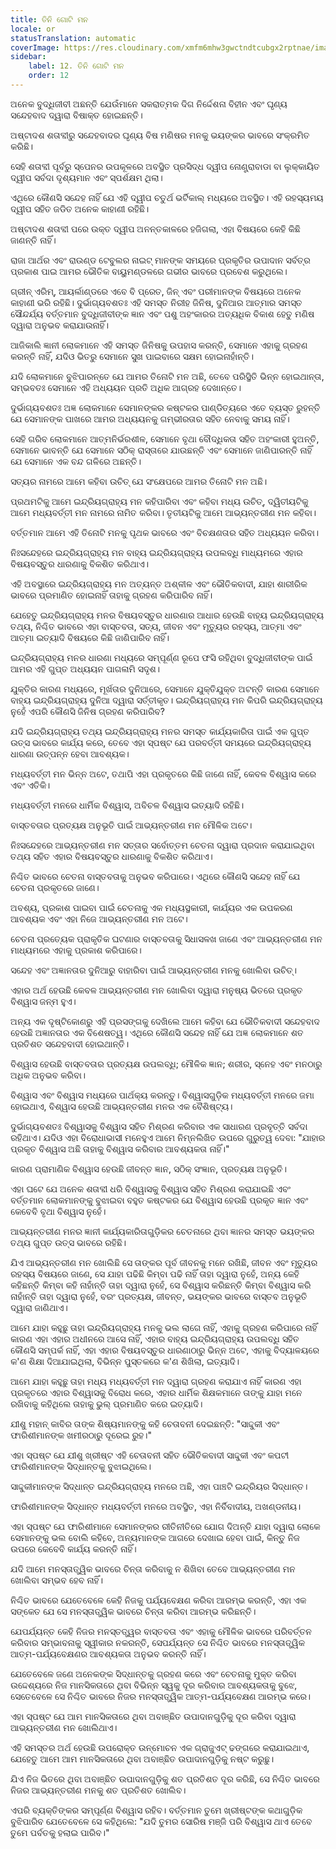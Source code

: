 ```yaml
---
title: ତିନି ଗୋଟି ମନ
locale: or
statusTranslation: automatic
coverImage: https://res.cloudinary.com/xmfm6mhw3gwctndtcubgx2rptnae/image/upload/v1741354419/small_cover_la_gran_rebelion_28716e29d2.webp
sidebar:
    label: 12. ତିନି ଗୋଟି ମନ
    order: 12
---
```

ଅନେକ ବୁଦ୍ଧିଜୀବୀ ଅଛନ୍ତି ଯେଉଁମାନେ ସକରାତ୍ମକ ଦିଗ ନିର୍ଦ୍ଦେଶନା ବିହୀନ ଏବଂ ଘୃଣ୍ୟ ସନ୍ଦେହବାଦ ଦ୍ୱାରା ବିଷାକ୍ତ ହୋଇଛନ୍ତି।

ଅଷ୍ଟାଦଶ ଶତାବ୍ଦୀରୁ ସନ୍ଦେହବାଦର ଘୃଣ୍ୟ ବିଷ ମଣିଷର ମନକୁ ଭୟଙ୍କର ଭାବରେ ସଂକ୍ରମିତ କରିଛି।

ସେହି ଶତାବ୍ଦୀ ପୂର୍ବରୁ ସ୍ପେନର ଉପକୂଳରେ ଅବସ୍ଥିତ ପ୍ରସିଦ୍ଧ ଦ୍ୱୀପ ନୋଣ୍ଟ୍ରାବାଡା ବା ଲୁକ୍କାୟିତ ଦ୍ୱୀପ ସର୍ବଦା ଦୃଶ୍ୟମାନ ଏବଂ ସ୍ପର୍ଶକ୍ଷମ ଥିଲା।

ଏଥିରେ କୌଣସି ସନ୍ଦେହ ନାହିଁ ଯେ ଏହି ଦ୍ୱୀପ ଚତୁର୍ଥ ଭର୍ଟିକାଲ୍ ମଧ୍ୟରେ ଅବସ୍ଥିତ। ଏହି ରହସ୍ୟମୟ ଦ୍ୱୀପ ସହିତ ଜଡିତ ଅନେକ କାହାଣୀ ରହିଛି।

ଅଷ୍ଟାଦଶ ଶତାବ୍ଦୀ ପରେ ଉକ୍ତ ଦ୍ୱୀପ ଅନନ୍ତକାଳରେ ହଜିଗଲା, ଏହା ବିଷୟରେ କେହି କିଛି ଜାଣନ୍ତି ନାହିଁ।

ରାଜା ଆର୍ଥର ଏବଂ ରାଉଣ୍ଡ ଟେବୁଲର ନାଇଟ୍ ମାନଙ୍କ ସମୟରେ ପ୍ରକୃତିର ଉପାଦାନ ସର୍ବତ୍ର ପ୍ରକାଶ ପାଇ ଆମର ଭୌତିକ ବାୟୁମଣ୍ଡଳରେ ଗଭୀର ଭାବରେ ପ୍ରବେଶ କରୁଥିଲେ।

ଗ୍ରୀନ୍ ଏରିମ୍, ଆୟର୍ଲାଣ୍ଡରେ ଏବେ ବି ପ୍ରେତ, ଜିନ୍ ଏବଂ ପରୀମାନଙ୍କ ବିଷୟରେ ଅନେକ କାହାଣୀ ଭରି ରହିଛି। ଦୁର୍ଭାଗ୍ୟବଶତଃ ଏହି ସମସ୍ତ ନିରୀହ ଜିନିଷ, ଦୁନିଆର ଆତ୍ମାର ସମସ୍ତ ସୌନ୍ଦର୍ଯ୍ୟ ବର୍ତ୍ତମାନ ବୁଦ୍ଧିଜୀବୀଙ୍କ ଜ୍ଞାନ ଏବଂ ପଶୁ ଅହଂକାରର ଅତ୍ୟଧିକ ବିକାଶ ହେତୁ ମଣିଷ ଦ୍ୱାରା ଅନୁଭବ କରାଯାଉନାହିଁ।

ଆଜିକାଲି ଜ୍ଞାନୀ ଲୋକମାନେ ଏହି ସମସ୍ତ ଜିନିଷକୁ ଉପହାସ କରନ୍ତି, ସେମାନେ ଏହାକୁ ଗ୍ରହଣ କରନ୍ତି ନାହିଁ, ଯଦିଓ ଭିତରୁ ସେମାନେ ସୁଖ ପାଇବାରେ ସକ୍ଷମ ହୋଇନାହାଁନ୍ତି।

ଯଦି ଲୋକମାନେ ବୁଝିପାରନ୍ତେ ଯେ ଆମର ତିନୋଟି ମନ ଅଛି, ତେବେ ପରିସ୍ଥିତି ଭିନ୍ନ ହୋଇଥାନ୍ତା, ସମ୍ଭବତଃ ସେମାନେ ଏହି ଅଧ୍ୟୟନ ପ୍ରତି ଅଧିକ ଆଗ୍ରହ ଦେଖାନ୍ତେ।

ଦୁର୍ଭାଗ୍ୟବଶତଃ ଅଜ୍ଞ ଲୋକମାନେ ସେମାନଙ୍କର କଷ୍ଟକର ପାଣ୍ଡିତ୍ୟରେ ଏତେ ବ୍ୟସ୍ତ ରୁହନ୍ତି ଯେ ସେମାନଙ୍କ ପାଖରେ ଆମର ଅଧ୍ୟୟନକୁ ଗମ୍ଭୀରତାର ସହିତ ନେବାକୁ ସମୟ ନାହିଁ।

ସେହି ଗରିବ ଲୋକମାନେ ଆତ୍ମନିର୍ଭରଶୀଳ, ସେମାନେ ବୃଥା ବୌଦ୍ଧିକତା ସହିତ ଅହଂକାରୀ ହୁଅନ୍ତି, ସେମାନେ ଭାବନ୍ତି ଯେ ସେମାନେ ସଠିକ୍ ରାସ୍ତାରେ ଯାଉଛନ୍ତି ଏବଂ ସେମାନେ ଜାଣିପାରନ୍ତି ନାହିଁ ଯେ ସେମାନେ ଏକ ବନ୍ଦ ଗଳିରେ ଅଛନ୍ତି।

ସତ୍ୟର ନାମରେ ଆମେ କହିବା ଉଚିତ୍ ଯେ ସଂକ୍ଷେପରେ ଆମର ତିନୋଟି ମନ ଅଛି।

ପ୍ରଥମଟିକୁ ଆମେ ଇନ୍ଦ୍ରିୟଗ୍ରାହ୍ୟ ମନ କହିପାରିବା ଏବଂ କହିବା ମଧ୍ୟ ଉଚିତ୍, ଦ୍ୱିତୀୟଟିକୁ ଆମେ ମଧ୍ୟବର୍ତ୍ତୀ ମନ ନାମରେ ନାମିତ କରିବା। ତୃତୀୟଟିକୁ ଆମେ ଆଭ୍ୟନ୍ତରୀଣ ମନ କହିବା।

ବର୍ତ୍ତମାନ ଆମେ ଏହି ତିନୋଟି ମନକୁ ପୃଥକ ଭାବରେ ଏବଂ ବିଚକ୍ଷଣତାର ସହିତ ଅଧ୍ୟୟନ କରିବା।

ନିଃସନ୍ଦେହରେ ଇନ୍ଦ୍ରିୟଗ୍ରାହ୍ୟ ମନ ବାହ୍ୟ ଇନ୍ଦ୍ରିୟଗ୍ରାହ୍ୟ ଉପଲବ୍ଧି ମାଧ୍ୟମରେ ଏହାର ବିଷୟବସ୍ତୁର ଧାରଣାକୁ ବିକଶିତ କରିଥାଏ।

ଏହି ଅବସ୍ଥାରେ ଇନ୍ଦ୍ରିୟଗ୍ରାହ୍ୟ ମନ ଅତ୍ୟନ୍ତ ଅଶ୍ଳୀଳ ଏବଂ ଭୌତିକବାଦୀ, ଯାହା ଶାରୀରିକ ଭାବରେ ପ୍ରମାଣିତ ହୋଇନାହିଁ ତାହାକୁ ଗ୍ରହଣ କରିପାରିବ ନାହିଁ।

ଯେହେତୁ ଇନ୍ଦ୍ରିୟଗ୍ରାହ୍ୟ ମନର ବିଷୟବସ୍ତୁର ଧାରଣାର ଆଧାର ହେଉଛି ବାହ୍ୟ ଇନ୍ଦ୍ରିୟଗ୍ରାହ୍ୟ ତଥ୍ୟ, ନିଶ୍ଚିତ ଭାବରେ ଏହା ବାସ୍ତବତା, ସତ୍ୟ, ଜୀବନ ଏବଂ ମୃତ୍ୟୁର ରହସ୍ୟ, ଆତ୍ମା ଏବଂ ଆତ୍ମା ଇତ୍ୟାଦି ବିଷୟରେ କିଛି ଜାଣିପାରିବ ନାହିଁ।

ଇନ୍ଦ୍ରିୟଗ୍ରାହ୍ୟ ମନର ଧାରଣା ମଧ୍ୟରେ ସମ୍ପୂର୍ଣ୍ଣ ରୂପେ ଫସି ରହିଥିବା ବୁଦ୍ଧିଜୀବୀଙ୍କ ପାଇଁ ଆମର ଏହି ଗୁପ୍ତ ଅଧ୍ୟୟନ ପାଗଳାମି ସଦୃଶ।

ଯୁକ୍ତିର କାରଣ ମଧ୍ୟରେ, ମୂର୍ଖତାର ଦୁନିଆରେ, ସେମାନେ ଯୁକ୍ତିଯୁକ୍ତ ଅଟନ୍ତି କାରଣ ସେମାନେ ବାହ୍ୟ ଇନ୍ଦ୍ରିୟଗ୍ରାହ୍ୟ ଦୁନିଆ ଦ୍ୱାରା ସର୍ତ୍ତୀକୃତ। ଇନ୍ଦ୍ରିୟଗ୍ରାହ୍ୟ ମନ କିପରି ଇନ୍ଦ୍ରିୟଗ୍ରାହ୍ୟ ନୁହେଁ ଏପରି କୌଣସି ଜିନିଷ ଗ୍ରହଣ କରିପାରିବ?

ଯଦି ଇନ୍ଦ୍ରିୟଗ୍ରାହ୍ୟ ତଥ୍ୟ ଇନ୍ଦ୍ରିୟଗ୍ରାହ୍ୟ ମନର ସମସ୍ତ କାର୍ଯ୍ୟକାରିତା ପାଇଁ ଏକ ଗୁପ୍ତ ଉତ୍ସ ଭାବରେ କାର୍ଯ୍ୟ କରେ, ତେବେ ଏହା ସ୍ପଷ୍ଟ ଯେ ପରବର୍ତ୍ତୀ ସମୟରେ ଇନ୍ଦ୍ରିୟଗ୍ରାହ୍ୟ ଧାରଣା ଉତ୍ପନ୍ନ ହେବା ଆବଶ୍ୟକ।

ମଧ୍ୟବର୍ତ୍ତୀ ମନ ଭିନ୍ନ ଅଟେ, ତଥାପି ଏହା ପ୍ରକୃତରେ କିଛି ଜାଣେ ନାହିଁ, କେବଳ ବିଶ୍ୱାସ କରେ ଏବଂ ଏତିକି।

ମଧ୍ୟବର୍ତ୍ତୀ ମନରେ ଧାର୍ମିକ ବିଶ୍ୱାସ, ଅବିଚଳ ବିଶ୍ୱାସ ଇତ୍ୟାଦି ରହିଛି।

ବାସ୍ତବତାର ପ୍ରତ୍ୟକ୍ଷ ଅନୁଭୂତି ପାଇଁ ଆଭ୍ୟନ୍ତରୀଣ ମନ ମୌଳିକ ଅଟେ।

ନିଃସନ୍ଦେହରେ ଆଭ୍ୟନ୍ତରୀଣ ମନ ସତ୍ତାର ସର୍ବୋତ୍ତମ ଚେତନା ଦ୍ୱାରା ପ୍ରଦାନ କରାଯାଇଥିବା ତଥ୍ୟ ସହିତ ଏହାର ବିଷୟବସ୍ତୁର ଧାରଣାକୁ ବିକଶିତ କରିଥାଏ।

ନିଶ୍ଚିତ ଭାବରେ ଚେତନା ବାସ୍ତବତାକୁ ଅନୁଭବ କରିପାରେ। ଏଥିରେ କୌଣସି ସନ୍ଦେହ ନାହିଁ ଯେ ଚେତନା ପ୍ରକୃତରେ ଜାଣେ।

ଅବଶ୍ୟ, ପ୍ରକାଶ ପାଇବା ପାଇଁ ଚେତନାକୁ ଏକ ମଧ୍ୟସ୍ଥକାରୀ, କାର୍ଯ୍ୟର ଏକ ଉପକରଣ ଆବଶ୍ୟକ ଏବଂ ଏହା ନିଜେ ଆଭ୍ୟନ୍ତରୀଣ ମନ ଅଟେ।

ଚେତନା ପ୍ରତ୍ୟେକ ପ୍ରାକୃତିକ ଘଟଣାର ବାସ୍ତବତାକୁ ସିଧାସଳଖ ଜାଣେ ଏବଂ ଆଭ୍ୟନ୍ତରୀଣ ମନ ମାଧ୍ୟମରେ ଏହାକୁ ପ୍ରକାଶ କରିପାରେ।

ସନ୍ଦେହ ଏବଂ ଅଜ୍ଞାନତାର ଦୁନିଆରୁ ବାହାରିବା ପାଇଁ ଆଭ୍ୟନ୍ତରୀଣ ମନକୁ ଖୋଲିବା ଉଚିତ୍।

ଏହାର ଅର୍ଥ ହେଉଛି କେବଳ ଆଭ୍ୟନ୍ତରୀଣ ମନ ଖୋଲିବା ଦ୍ୱାରା ମନୁଷ୍ୟ ଭିତରେ ପ୍ରକୃତ ବିଶ୍ୱାସ ଜନ୍ମ ହୁଏ।

ଅନ୍ୟ ଏକ ଦୃଷ୍ଟିକୋଣରୁ ଏହି ପ୍ରସଙ୍ଗକୁ ଦେଖିଲେ ଆମେ କହିବା ଯେ ଭୌତିକବାଦୀ ସନ୍ଦେହବାଦ ହେଉଛି ଅଜ୍ଞାନତାର ଏକ ବିଶେଷତ୍ୱ। ଏଥିରେ କୌଣସି ସନ୍ଦେହ ନାହିଁ ଯେ ଅଜ୍ଞ ଲୋକମାନେ ଶତ ପ୍ରତିଶତ ସନ୍ଦେହବାଦୀ ହୋଇଥାନ୍ତି।

ବିଶ୍ୱାସ ହେଉଛି ବାସ୍ତବତାର ପ୍ରତ୍ୟକ୍ଷ ଉପଲବ୍ଧି; ମୌଳିକ ଜ୍ଞାନ; ଶରୀର, ସ୍ନେହ ଏବଂ ମନଠାରୁ ଅଧିକ ଅନୁଭବ କରିବା।

ବିଶ୍ୱାସ ଏବଂ ବିଶ୍ୱାସ ମଧ୍ୟରେ ପାର୍ଥକ୍ୟ କରନ୍ତୁ। ବିଶ୍ୱାସଗୁଡ଼ିକ ମଧ୍ୟବର୍ତ୍ତୀ ମନରେ ଜମା ହୋଇଥାଏ, ବିଶ୍ୱାସ ହେଉଛି ଆଭ୍ୟନ୍ତରୀଣ ମନର ଏକ ବୈଶିଷ୍ଟ୍ୟ।

ଦୁର୍ଭାଗ୍ୟବଶତଃ ବିଶ୍ୱାସକୁ ବିଶ୍ୱାସ ସହିତ ମିଶ୍ରଣ କରିବାର ଏକ ସାଧାରଣ ପ୍ରବୃତ୍ତି ସର୍ବଦା ରହିଥାଏ। ଯଦିଓ ଏହା ବିରୋଧାଭାସୀ ମନେହୁଏ ଆମେ ନିମ୍ନଲିଖିତ ଉପରେ ଗୁରୁତ୍ୱ ଦେବା: "ଯାହାର ପ୍ରକୃତ ବିଶ୍ୱାସ ଅଛି ତାହାକୁ ବିଶ୍ୱାସ କରିବାର ଆବଶ୍ୟକତା ନାହିଁ।"

କାରଣ ପ୍ରାମାଣିକ ବିଶ୍ୱାସ ହେଉଛି ଜୀବନ୍ତ ଜ୍ଞାନ, ସଠିକ୍ ସଂଜ୍ଞାନ, ପ୍ରତ୍ୟକ୍ଷ ଅନୁଭୂତି।

ଏହା ଘଟେ ଯେ ଅନେକ ଶତାବ୍ଦୀ ଧରି ବିଶ୍ୱାସକୁ ବିଶ୍ୱାସ ସହିତ ମିଶ୍ରଣ କରାଯାଇଛି ଏବଂ ବର୍ତ୍ତମାନ ଲୋକମାନଙ୍କୁ ବୁଝାଇବା ବହୁତ କଷ୍ଟକର ଯେ ବିଶ୍ୱାସ ହେଉଛି ପ୍ରକୃତ ଜ୍ଞାନ ଏବଂ କେବେବି ବୃଥା ବିଶ୍ୱାସ ନୁହେଁ।

ଆଭ୍ୟନ୍ତରୀଣ ମନର ଜ୍ଞାନୀ କାର୍ଯ୍ୟକାରିତାଗୁଡ଼ିକର ଚେତନାରେ ଥିବା ଜ୍ଞାନର ସମସ୍ତ ଭୟଙ୍କର ତଥ୍ୟ ଗୁପ୍ତ ଉତ୍ସ ଭାବରେ ରହିଛି।

ଯିଏ ଆଭ୍ୟନ୍ତରୀଣ ମନ ଖୋଲିଛି ସେ ତାଙ୍କର ପୂର୍ବ ଜୀବନକୁ ମନେ ରଖିଛି, ଜୀବନ ଏବଂ ମୃତ୍ୟୁର ରହସ୍ୟ ବିଷୟରେ ଜାଣେ, ସେ ଯାହା ପଢିଛି କିମ୍ବା ପଢି ନାହିଁ ତାହା ଦ୍ୱାରା ନୁହେଁ, ଅନ୍ୟ କେହି କହିଛନ୍ତି କିମ୍ବା କହି ନାହାଁନ୍ତି ତାହା ଦ୍ୱାରା ନୁହେଁ, ସେ ବିଶ୍ୱାସ କରିଛନ୍ତି କିମ୍ବା ବିଶ୍ୱାସ କରି ନାହାଁନ୍ତି ତାହା ଦ୍ୱାରା ନୁହେଁ, ବରଂ ପ୍ରତ୍ୟକ୍ଷ, ଜୀବନ୍ତ, ଭୟଙ୍କର ଭାବରେ ବାସ୍ତବ ଅନୁଭୂତି ଦ୍ୱାରା ଜାଣିଥାଏ।

ଆମେ ଯାହା କହୁଛୁ ତାହା ଇନ୍ଦ୍ରିୟଗ୍ରାହ୍ୟ ମନକୁ ଭଲ ଲାଗେ ନାହିଁ, ଏହାକୁ ଗ୍ରହଣ କରିପାରେ ନାହିଁ କାରଣ ଏହା ଏହାର ଅଧୀନରେ ଆସେ ନାହିଁ, ଏହାର ବାହ୍ୟ ଇନ୍ଦ୍ରିୟଗ୍ରାହ୍ୟ ଉପଲବ୍ଧି ସହିତ କୌଣସି ସମ୍ପର୍କ ନାହିଁ, ଏହା ଏହାର ବିଷୟବସ୍ତୁର ଧାରଣାଠାରୁ ଭିନ୍ନ ଅଟେ, ଏହାକୁ ବିଦ୍ୟାଳୟରେ କ'ଣ ଶିକ୍ଷା ଦିଆଯାଇଥିଲା, ବିଭିନ୍ନ ପୁସ୍ତକରେ କ'ଣ ଶିଖିଲା, ଇତ୍ୟାଦି।

ଆମେ ଯାହା କହୁଛୁ ତାହା ମଧ୍ୟ ମଧ୍ୟବର୍ତ୍ତୀ ମନ ଦ୍ୱାରା ଗ୍ରହଣ କରାଯାଏ ନାହିଁ କାରଣ ଏହା ପ୍ରକୃତରେ ଏହାର ବିଶ୍ୱାସକୁ ବିରୋଧ କରେ, ଏହାର ଧାର୍ମିକ ଶିକ୍ଷକମାନେ ତାଙ୍କୁ ଯାହା ମନେ ରଖିବାକୁ କହିଥିଲେ ତାହାକୁ ଭୁଲ୍ ପ୍ରମାଣିତ କରେ ଇତ୍ୟାଦି।

ଯୀଶୁ ମହାନ୍ କାବିର ତାଙ୍କ ଶିଷ୍ୟମାନଙ୍କୁ କହି ଚେତାବନୀ ଦେଇଛନ୍ତି: "ସାଦ୍ଦୁକୀ ଏବଂ ଫାରିଶୀମାନଙ୍କ ଖମୀରଠାରୁ ଦୂରେଇ ରୁହ।"

ଏହା ସ୍ପଷ୍ଟ ଯେ ଯୀଶୁ ଖ୍ରୀଷ୍ଟ ଏହି ଚେତାବନୀ ସହିତ ଭୌତିକବାଦୀ ସାଦ୍ଦୁକୀ ଏବଂ କପଟୀ ଫାରିଶୀମାନଙ୍କ ସିଦ୍ଧାନ୍ତକୁ ବୁଝାଇଥିଲେ।

ସାଦ୍ଦୁକୀମାନଙ୍କ ସିଦ୍ଧାନ୍ତ ଇନ୍ଦ୍ରିୟଗ୍ରାହ୍ୟ ମନରେ ଅଛି, ଏହା ପାଞ୍ଚଟି ଇନ୍ଦ୍ରିୟର ସିଦ୍ଧାନ୍ତ।

ଫାରିଶୀମାନଙ୍କ ସିଦ୍ଧାନ୍ତ ମଧ୍ୟବର୍ତ୍ତୀ ମନରେ ଅବସ୍ଥିତ, ଏହା ନିର୍ବିବାଦୀୟ, ଅଖଣ୍ଡନୀୟ।

ଏହା ସ୍ପଷ୍ଟ ଯେ ଫାରିଶୀମାନେ ସେମାନଙ୍କର ରୀତିନୀତିରେ ଯୋଗ ଦିଅନ୍ତି ଯାହା ଦ୍ୱାରା ଲୋକେ ସେମାନଙ୍କୁ ଭଲ ବୋଲି କହିବେ, ଅନ୍ୟମାନଙ୍କ ଆଗରେ ଦେଖାଇ ହେବା ପାଇଁ, କିନ୍ତୁ ନିଜ ଉପରେ କେବେବି କାର୍ଯ୍ୟ କରନ୍ତି ନାହିଁ।

ଯଦି ଆମେ ମନସ୍ତାତ୍ତ୍ୱିକ ଭାବରେ ଚିନ୍ତା କରିବାକୁ ନ ଶିଖିବା ତେବେ ଆଭ୍ୟନ୍ତରୀଣ ମନ ଖୋଲିବା ସମ୍ଭବ ହେବ ନାହିଁ।

ନିଶ୍ଚିତ ଭାବରେ ଯେତେବେଳେ କେହି ନିଜକୁ ପର୍ଯ୍ୟବେକ୍ଷଣ କରିବା ଆରମ୍ଭ କରନ୍ତି, ଏହା ଏକ ସଙ୍କେତ ଯେ ସେ ମନସ୍ତାତ୍ତ୍ୱିକ ଭାବରେ ଚିନ୍ତା କରିବା ଆରମ୍ଭ କରିଛନ୍ତି।

ଯେପର୍ଯ୍ୟନ୍ତ କେହି ନିଜର ମନସ୍ତତ୍ତ୍ୱର ବାସ୍ତବତା ଏବଂ ଏହାକୁ ମୌଳିକ ଭାବରେ ପରିବର୍ତ୍ତନ କରିବାର ସମ୍ଭାବନାକୁ ସ୍ୱୀକାର ନକରନ୍ତି, ସେପର୍ଯ୍ୟନ୍ତ ସେ ନିଶ୍ଚିତ ଭାବରେ ମନସ୍ତାତ୍ତ୍ୱିକ ଆତ୍ମ-ପର୍ଯ୍ୟବେକ୍ଷଣର ଆବଶ୍ୟକତା ଅନୁଭବ କରନ୍ତି ନାହିଁ।

ଯେତେବେଳେ ଜଣେ ଅନେକଙ୍କ ସିଦ୍ଧାନ୍ତକୁ ଗ୍ରହଣ କରେ ଏବଂ ଚେତନାକୁ ମୁକ୍ତ କରିବା ଉଦ୍ଦେଶ୍ୟରେ ନିଜ ମାନସିକତାରେ ଥିବା ବିଭିନ୍ନ ସ୍ୱକୁ ଦୂର କରିବାର ଆବଶ୍ୟକତାକୁ ବୁଝେ, ସେତେବେଳେ ସେ ନିଶ୍ଚିତ ଭାବରେ ନିଜର ମନସ୍ତାତ୍ତ୍ୱିକ ଆତ୍ମ-ପର୍ଯ୍ୟବେକ୍ଷଣ ଆରମ୍ଭ କରେ।

ଏହା ସ୍ପଷ୍ଟ ଯେ ଆମ ମାନସିକତାରେ ଥିବା ଅବାଞ୍ଛିତ ଉପାଦାନଗୁଡ଼ିକୁ ଦୂର କରିବା ଦ୍ୱାରା ଆଭ୍ୟନ୍ତରୀଣ ମନ ଖୋଲିଥାଏ।

ଏହି ସମସ୍ତର ଅର୍ଥ ହେଉଛି ଉପରୋକ୍ତ ଉନ୍ମୋଚନ ଏକ ଗ୍ରାଜୁଏଟ୍ ଢଙ୍ଗରେ କରାଯାଇଥାଏ, ଯେହେତୁ ଆମେ ଆମ ମାନସିକତାରେ ଥିବା ଅବାଞ୍ଛିତ ଉପାଦାନଗୁଡ଼ିକୁ ନଷ୍ଟ କରୁଛୁ।

ଯିଏ ନିଜ ଭିତରେ ଥିବା ଅବାଞ୍ଛିତ ଉପାଦାନଗୁଡ଼ିକୁ ଶତ ପ୍ରତିଶତ ଦୂର କରିଛି, ସେ ନିଶ୍ଚିତ ଭାବରେ ନିଜର ଆଭ୍ୟନ୍ତରୀଣ ମନକୁ ଶତ ପ୍ରତିଶତ ଖୋଲିବ।

ଏପରି ବ୍ୟକ୍ତିଙ୍କର ସମ୍ପୂର୍ଣ୍ଣ ବିଶ୍ୱାସ ରହିବ। ବର୍ତ୍ତମାନ ତୁମେ ଖ୍ରୀଷ୍ଟଙ୍କ କଥାଗୁଡ଼ିକ ବୁଝିପାରିବ ଯେତେବେଳେ ସେ କହିଥିଲେ: "ଯଦି ତୁମର ସୋରିଷ ମଞ୍ଜି ପରି ବିଶ୍ୱାସ ଥାଏ ତେବେ ତୁମେ ପର୍ବତକୁ ହଲାଇ ପାରିବ।"

